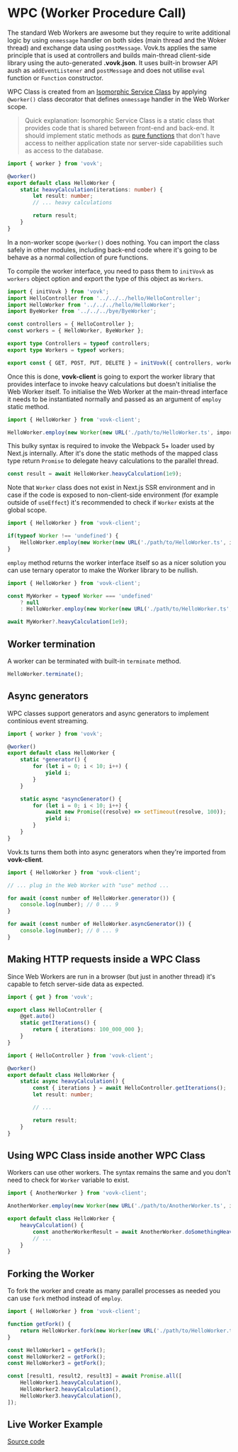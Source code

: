 
# WPC (Worker Procedure Call)

The standard Web Workers are awesome but they require to write additional logic by using `onmessage` handler on both sides (main thread and the Woker thread) and exchange data using `postMessage`. Vovk.ts applies the same principle that is used at controllers and builds main-thread client-side library using the auto-generated **.vovk.json**. It uses built-in browser API aush as `addEventListener` and `postMessage` and does not utilise `eval` function or `Function` constructor.

WPC Class is created from an [Isomorphic Service Class](/framework) by applying `@worker()` class decorator that defines `onmessage` handler in the Web Worker scope. 

> Quick explanation: Isomorphic Service Class is a static class that provides code that is shared between front-end and back-end. It should implement static methods as [pure functions](https://en.wikipedia.org/wiki/Pure_function) that don't have access to neither application state nor server-side capabilities such as access to the database.

```ts filename="/src/modules/hello/HelloWorker.ts"
import { worker } from 'vovk';

@worker()
export default class HelloWorker {
    static heavyCalculation(iterations: number) {
        let result: number;
        // ... heavy calculations

        return result;
    }
}
```

In a non-worker scope `@worker()` does nothing. You can import the class safely in other modules, including back-end code where it's going to be behave as a normal collection of pure functions. 

To compile the worker interface, you need to pass them to `initVovk` as `workers` object option and export the type of this object as `Workers`.


```ts filename="/src/app/api/[[...vovk]]/route.ts"
import { initVovk } from 'vovk';
import HelloController from '../../../hello/HelloController';
import HelloWorker from '../../../hello/HelloWorker';
import ByeWorker from '../../../bye/ByeWorker';

const controllers = { HelloController };
const workers = { HelloWorker, ByeWorker };

export type Controllers = typeof controllers;
export type Workers = typeof workers;

export const { GET, POST, PUT, DELETE } = initVovk({ controllers, workers });
```


Once this is done, **vovk-client** is going to export the worker library that provides interface to invoke heavy calculations but doesn't initialise the Web Worker itself. To initialise the Web Worker at the main-thread interface it needs to be instantiated normally and passed as an argument of `employ` static method.

```ts
import { HelloWorker } from 'vovk-client';

HelloWorker.employ(new Worker(new URL('./path/to/HelloWorker.ts', import.meta.url)));
```

This bulky syntax is required to invoke the Webpack 5+ loader used by Next.js internally. After it's done the static methods of the mapped class type return `Promise` to delegate heavy calculations to the parallel thread.

```ts
const result = await HelloWorker.heavyCalculation(1e9);
```

Note that `Worker` class does not exist in Next.js SSR environment and in case if the code is exposed to non-client-side environment (for example outside of `useEffect`) it's recommended to check if `Worker` exists at the global scope.

```ts
import { HelloWorker } from 'vovk-client';

if(typeof Worker !== 'undefined') {
    HelloWorker.employ(new Worker(new URL('./path/to/HelloWorker.ts', import.meta.url)));
}
```

`employ` method returns the worker interface itself so as a nicer solution you can use ternary operator to make the Worker library to be nullish.

```ts
import { HelloWorker } from 'vovk-client';

const MyWorker = typeof Worker === 'undefined' 
    ? null 
    : HelloWorker.employ(new Worker(new URL('./path/to/HelloWorker.ts', import.meta.url)));

await MyWorker?.heavyCalculation(1e9);
```

## Worker termination

A worker can be terminated with built-in `terminate` method.

```ts
HelloWorker.terminate();
```

## Async generators

WPC classes support generators and async generators to implement continious event streaming. 

```ts filename="/src/modules/hello/HelloWorker.ts"
import { worker } from 'vovk';

@worker()
export default class HelloWorker {
    static *generator() {
        for (let i = 0; i < 10; i++) {
            yield i;
        }
    }

    static async *asyncGenerator() {
        for (let i = 0; i < 10; i++) {
            await new Promise((resolve) => setTimeout(resolve, 100));
            yield i;
        }
    }
}
```

Vovk.ts turns them both into async generators when they're imported from **vovk-client**.

```ts
import { HelloWorker } from 'vovk-client';

// ... plug in the Web Worker with "use" method ...

for await (const number of HelloWorker.generator()) {
    console.log(number); // 0 ... 9
}

for await (const number of HelloWorker.asyncGenerator()) {
    console.log(number); // 0 ... 9
}
```

## Making HTTP requests inside a WPC Class

Since Web Workers are run in a browser (but just in another thread) it's capable to fetch server-side data as expected.

```ts filename="/src/modules/hello/HelloController.ts"
import { get } from 'vovk';

export class HelloController {
    @get.auto()
    static getIterations() {
        return { iterations: 100_000_000 };
    }
}
```

```ts filename="/src/modules/hello/HelloWorker.ts"
import { HelloController } from 'vovk-client';

@worker()
export default class HelloWorker {
    static async heavyCalculation() {
        const { iterations } = await HelloController.getIterations();
        let result: number;

        // ...

        return result;
    }
}
```

## Using WPC Class inside another WPC Class

Workers can use other workers. The syntax remains the same and you don't need to check for `Worker` variable to exist.

```ts
import { AnotherWorker } from 'vovk-client';

AnotherWorker.employ(new Worker(new URL('./path/to/AnotherWorker.ts', import.meta.url)));

export default class HelloWorker {
    heavyCalculation() {
        const anotherWorkerResult = await AnotherWorker.doSomethingHeavy();
        // ...
    }
}
```

## Forking the Worker

To fork the worker and create as many parallel processes as needed you can use `fork` method instead of `employ`.

```ts
import { HelloWorker } from 'vovk-client';

function getFork() {
    return HelloWorker.fork(new Worker(new URL('./path/to/HelloWorker.ts', import.meta.url)));
}

const HelloWorker1 = getFork();
const HelloWorker2 = getFork();
const HelloWorker3 = getFork();

const [result1, result2, result3] = await Promise.all([
    HelloWorker1.heavyCalculation(),
    HelloWorker2.heavyCalculation(),
    HelloWorker3.heavyCalculation(),
]);
```

## Live Worker Example

<div className="doc-live-example">
    <LiveWorkerExample />
</div>
<Tabs items={['WPC Class', 'Component']}>
  <Tabs.Tab><HelloWorker /></Tabs.Tab>
  <Tabs.Tab><WorkerExample /></Tabs.Tab>
</Tabs>

[Source code](https://github.com/finom/vovk-examples)
